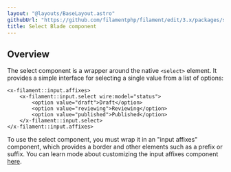 ```yaml
---
layout: "@layouts/BaseLayout.astro"
githubUrl: "https://github.com/filamentphp/filament/edit/3.x/packages/support/docs/09-blade-components/02-select.md"
title: Select Blade component
---
```


## Overview

The select component is a wrapper around the native `<select>` element. It provides a simple interface for selecting a single value from a list of options:

```blade
<x-filament::input.affixes>
    <x-filament::input.select wire:model="status">
        <option value="draft">Draft</option>
        <option value="reviewing">Reviewing</option>
        <option value="published">Published</option>
    </x-filament::input.select>
</x-filament::input.affixes>
```

To use the select component, you must wrap it in an "input affixes" component, which provides a border and other elements such as a prefix or suffix. You can learn mode about customizing the input affixes component [here](input-affixes).
